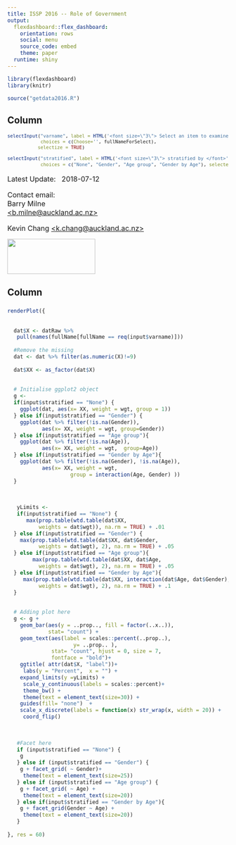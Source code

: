 ```yaml
---
title: ISSP 2016 -- Role of Government
output: 
  flexdashboard::flex_dashboard:
    orientation: rows
    social: menu
    source_code: embed
    theme: paper
  runtime: shiny
---
```



```r
library(flexdashboard)
library(knitr)

source("getdata2016.R")

```

Column {.sidebar}
-----------------------------------------------------------------------

<font size="2">
```r

selectInput("varname", label = HTML('<font size=\"3\"> Select an item to examine </font>'),
            choices = c(Choose='', fullNameForSelect),
           selectize = TRUE)

selectInput("stratified", label = HTML('<font size=\"3\"> stratified by </font>'),
            choices = c("None", "Gender", "Age group", "Gender by Age"), selected = "None")
```
</font>


<font size="3">

Latest Update: \ 
2018-07-12

Contact email: \
Barry Milne \
[<b.milne@auckland.ac.nz>](mailto:b.milne@auckland.ac.nz)

Kevin Chang 
[<k.chang@auckland.ac.nz>](mailto:k.chang@auckland.ac.nz)
</font>


<a href="http://www.arts.auckland.ac.nz/en/about/our-research/research-centres-and-archives/compass.html" target="_blank"> <img src="compass.png" width="200" height="80" /></a>


Column
-----------------------------------------------------------------------

###  

```r
renderPlot({
  
  
  dat$X <- datRaw %>%
   pull(names(fullName[fullName == req(input$varname)]))
  
  #Remove the missing 
  dat <- dat %>% filter(as.numeric(X)!=9)
  
  dat$XX <- as_factor(dat$X) 
    
 
  # Initialise ggplot2 object 
  g <-  
  if(input$stratified == "None") { 
    ggplot(dat, aes(x= XX, weight = wgt, group = 1)) 
  } else if(input$stratified == "Gender") {  
    ggplot(dat %>% filter(!is.na(Gender)), 
           aes(x= XX, weight = wgt, group=Gender))
  } else if(input$stratified == "Age group"){  
    ggplot(dat %>% filter(!is.na(Age)),
           aes(x= XX, weight = wgt,  group=Age)) 
  } else if(input$stratified == "Gender by Age"){
    ggplot(dat %>% filter(!is.na(Gender), !is.na(Age)), 
           aes(x= XX, weight = wgt, 
                    group = interaction(Age, Gender) ))
  }
  
  
  
   yLimits <- 
   if(input$stratified == "None") { 
      max(prop.table(wtd.table(dat$XX, 
          weights = dat$wgt)), na.rm = TRUE) + .01
  } else if(input$stratified == "Gender") {  
    max(prop.table(wtd.table(dat$XX, dat$Gender,
          weights = dat$wgt), 2), na.rm = TRUE) + .05
  } else if(input$stratified == "Age group"){  
        max(prop.table(wtd.table(dat$XX, dat$Age,
          weights = dat$wgt), 2), na.rm = TRUE) + .05
  } else if(input$stratified == "Gender by Age"){
     max(prop.table(wtd.table(dat$XX, interaction(dat$Age, dat$Gender),
          weights = dat$wgt), 2), na.rm = TRUE) + .1
  }
  
  
  # Adding plot here 
  g <- g +  
    geom_bar(aes(y = ..prop.., fill = factor(..x..)), 
             stat= "count") +
    geom_text(aes(label = scales::percent(..prop..),
                     y= ..prop.. ),
              stat= "count", hjust = 0, size = 7, 
              fontface = "bold")+
    ggtitle( attr(dat$X, "label"))+ 
     labs(y = "Percent",  x = "") +
    expand_limits(y =yLimits) +
     scale_y_continuous(labels = scales::percent)+
     theme_bw() +
     theme(text = element_text(size=30)) +
    guides(fill= "none")  +
    scale_x_discrete(labels = function(x) str_wrap(x, width = 20)) + 
     coord_flip()
   
   
   
   #Facet here 
   if (input$stratified == "None") {
    g
   } else if (input$stratified == "Gender") {
    g + facet_grid( ~ Gender)+
     theme(text = element_text(size=25))
   } else if (input$stratified == "Age group") {
    g + facet_grid( ~ Age) +
     theme(text = element_text(size=20))
   } else if(input$stratified == "Gender by Age"){
    g + facet_grid(Gender ~ Age) +
     theme(text = element_text(size=20))
   }
  
}, res = 60)
```

